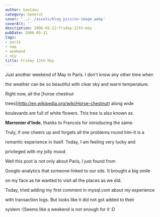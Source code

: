 ```yaml
---
author: Santanu
category: General
cover: '../../assets/blog_pics/no-image.webp'
coverAlt: ''
description: 2006-05-12-friday-12th-may
pubDate: 2006-05-12
tags:
- paris
- nap
- weekend
- sky
title: Friday 12th May
---
```


Just another weekend of May in Paris. I don't know any other time when

the weather can be so beautiful with clear sky and warm temperature.

Right now, all the [horse chestnut

trees](http://en.wikipedia.org/wiki/Horse-chestnut) along wide

boulevards are full of white flowers. This tree is also known as

**Marronier d'Inde**, thanks to Francois for introducing the same.

Truly, if one cheers up and forgets all the problems round him-it is a

romantic experience in itself. Today, I am feeling very lucky and

privileged with my jolly mood.



Well this post is not only about Paris, I just found from

Google-analytics that someone linked to our site. It brought a big smile

on my face as he wanted to visit all the places as we did.



  



Today, tried adding my first comment in mysql.com about my experience

with transaction logs. But looks like it did not got added to their

system :(Seems like a weekend is not enough for it :D